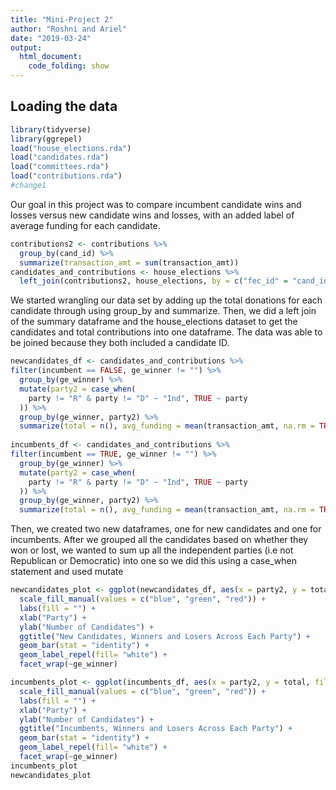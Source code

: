 ```yaml
---
title: "Mini-Project 2"
author: "Roshni and Ariel"
date: "2019-03-24"
output: 
  html_document:
    code_folding: show
---
```



## Loading the data



```r
library(tidyverse)
library(ggrepel)
load("house_elections.rda")
load("candidates.rda")
load("committees.rda")
load("contributions.rda")
#change1
```

Our goal in this project was to compare incumbent candidate wins and losses versus new candidate wins and losses, with an added label of average funding for each candidate. 


```r
contributions2 <- contributions %>% 
  group_by(cand_id) %>% 
  summarize(transaction_amt = sum(transaction_amt))
candidates_and_contributions <- house_elections %>%
  left_join(contributions2, house_elections, by = c("fec_id" = "cand_id"))
```
We started wrangling our data set by adding up the total donations for each candidate through using group_by and summarize. Then, we did a left join of the summary dataframe and the house_elections dataset to get the candidates and total contributions into one dataframe. The data was able to be joined because they both included a candidate ID.

```r
newcandidates_df <- candidates_and_contributions %>%
filter(incumbent == FALSE, ge_winner != "") %>%
  group_by(ge_winner) %>%
  mutate(party2 = case_when(
    party != "R" & party != "D" ~ "Ind", TRUE ~ party
  )) %>%
  group_by(ge_winner, party2) %>%
  summarize(total = n(), avg_funding = mean(transaction_amt, na.rm = TRUE))
  
incumbents_df <- candidates_and_contributions %>%
filter(incumbent == TRUE, ge_winner != "") %>%
  group_by(ge_winner) %>%
  mutate(party2 = case_when(
    party != "R" & party != "D" ~ "Ind", TRUE ~ party
  )) %>%
  group_by(ge_winner, party2) %>%
  summarize(total = n(), avg_funding = mean(transaction_amt, na.rm = TRUE)) 
```
 Then, we created two new dataframes, one for new candidates and one for incumbents. After we grouped all the candidates based on whether they won or lost, we wanted to sum up all the independent parties (i.e not Republican or Democratic) into one so we did this using a case_when statement and used mutate 

```r
newcandidates_plot <- ggplot(newcandidates_df, aes(x = party2, y = total, fill = party2, label = avg_funding)) +
  scale_fill_manual(values = c("blue", "green", "red")) +
  labs(fill = "") +
  xlab("Party") +
  ylab("Number of Candidates") +
  ggtitle("New Candidates, Winners and Losers Across Each Party") +
  geom_bar(stat = "identity") +
  geom_label_repel(fill= "white") +
  facet_wrap(~ge_winner)

incumbents_plot <- ggplot(incumbents_df, aes(x = party2, y = total, fill = party2, label = avg_funding)) +
  scale_fill_manual(values = c("blue", "green", "red")) +
  labs(fill = "") +
  xlab("Party") +
  ylab("Number of Candidates") +
  ggtitle("Incumbents, Winners and Losers Across Each Party") +
  geom_bar(stat = "identity") +
  geom_label_repel(fill= "white") +
  facet_wrap(~ge_winner)
incumbents_plot
newcandidates_plot
```





